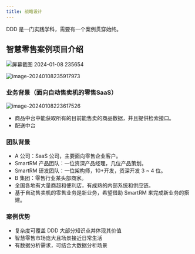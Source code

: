 ```yaml
---
title: 战略设计
---
```


DDD 是一门实践学科，需要有一个案例贯穿始终。
## 智慧零售案例项目介绍

![屏幕截图 2024-01-08 235654](https://wkq-img.oss-cn-chengdu.aliyuncs.com/img/%E5%B1%8F%E5%B9%95%E6%88%AA%E5%9B%BE%202024-01-08%20235654.png)

![image-20240108235917973](https://wkq-img.oss-cn-chengdu.aliyuncs.com/img/image-20240108235917973.png)

### 业务背景（面向自动售卖机的零售SaaS）
![image-20240108223617526](https://wkq-img.oss-cn-chengdu.aliyuncs.com/img/image-20240108223617526.png)

* 商品中台中能获取所有的目前能售卖的商品数据，并且提供检索接口。
* 配送中台

### 团队背景

* A 公司：SaaS 公司，主要面向零售企业客户。
* SmartRM 产品团队：一位资深产品经理，几位产品策划。
* SmartRM 研发团队：一位架构师，10+开发，资深开发 3 ~ 4 位。
* B 集团：零售行业某头部商家。
* 全国各地有大量商超和便利店，有成熟的内部系统和供应链。
* 基于自动售卖机的零售业务是新业务，希望借助 SmartRM 来完成新业务的搭建。

### 案例优势

* 复杂度可覆盖 DDD 大部分知识点并体现其价值
* 智慧零售市场庞大且场景接近日常生活
* 有数据分析需求，可结合大数据分析场景
